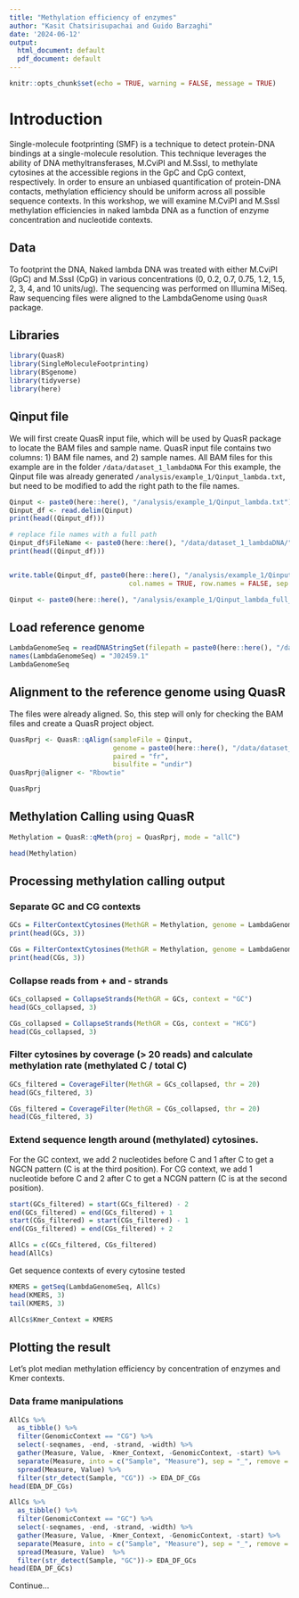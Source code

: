 ```yaml
---
title: "Methylation efficiency of enzymes"
author: "Kasit Chatsirisupachai and Guido Barzaghi"
date: '2024-06-12'
output:
  html_document: default
  pdf_document: default
---
```


```r
knitr::opts_chunk$set(echo = TRUE, warning = FALSE, message = TRUE)
```

# Introduction
Single-molecule footprinting (SMF) is a technique to detect protein-DNA bindings at a single-molecule resolution. This technique leverages the ability of DNA methyltransferases, M.CviPI and M.SssI, to methylate cytosines at the accessible regions in the GpC and CpG context, respectively. In order to ensure an unbiased quantification of protein-DNA contacts, methylation efficiency should be uniform across all possible sequence contexts. In this workshop, we will examine M.CviPI and M.SssI methylation efficiencies in naked lambda DNA as a function of enzyme concentration and nucleotide contexts.


## Data
To footprint the DNA, Naked lambda DNA was treated with either M.CviPI (GpC) and M.SssI (CpG) in various concentrations (0, 0.2, 0.7, 0.75, 1.2, 1.5, 2, 3, 4, and 10 units/ug).
The sequencing was performed on Illumina MiSeq.
Raw sequencing files were aligned to the LambdaGenome using `QuasR` package.

## Libraries
```r
library(QuasR)
library(SingleMoleculeFootprinting)
library(BSgenome)
library(tidyverse)
library(here)
```

## Qinput file
We will first create QuasR input file, which will be used by QuasR package to locate the BAM files and sample name.
QuasR input file contains two columns: 1) BAM file names, and 2) sample names.
All BAM files for this example are in the folder `/data/dataset_1_lambdaDNA`
For this example, the Qinput file was already generated `/analysis/example_1/Qinput_lambda.txt`, but need to be modified to add the right path to the file names.
```r
Qinput <- paste0(here::here(), "/analysis/example_1/Qinput_lambda.txt")
Qinput_df <- read.delim(Qinput)
print(head((Qinput_df)))

# replace file names with a full path
Qinput_df$FileName <- paste0(here::here(), "/data/dataset_1_lambdaDNA/", Qinput_df$FileName)
print(head((Qinput_df)))


write.table(Qinput_df, paste0(here::here(), "/analysis/example_1/Qinput_lambda_full_path.txt"),
                              col.names = TRUE, row.names = FALSE, sep = "\t", quote = FALSE)

Qinput <- paste0(here::here(), "/analysis/example_1/Qinput_lambda_full_path.txt")
```

## Load reference genome
```r
LambdaGenomeSeq = readDNAStringSet(filepath = paste0(here::here(), "/data/dataset_1_lambdaDNA/LambdaGenome2.fasta"))
names(LambdaGenomeSeq) = "J02459.1"
LambdaGenomeSeq
```

## Alignment to the reference genome using QuasR
The files were already aligned. So, this step will only for checking the BAM files and create a QuasR project object.
```r
QuasRprj <- QuasR::qAlign(sampleFile = Qinput, 
                          genome = paste0(here::here(), "/data/dataset_1_lambdaDNA/LambdaGenome2.fasta"), 
                          paired = "fr",
                          bisulfite = "undir")
QuasRprj@aligner <- "Rbowtie"

QuasRprj
```

## Methylation Calling using QuasR
```r
Methylation = QuasR::qMeth(proj = QuasRprj, mode = "allC")

head(Methylation)
```

## Processing methylation calling output

### Separate GC and CG contexts
```r
GCs = FilterContextCytosines(MethGR = Methylation, genome = LambdaGenomeSeq, context = "GC")
print(head(GCs, 3))

CGs = FilterContextCytosines(MethGR = Methylation, genome = LambdaGenomeSeq, context = "CG")
print(head(CGs, 3))
```

### Collapse reads from + and - strands
```r
GCs_collapsed = CollapseStrands(MethGR = GCs, context = "GC")
head(GCs_collapsed, 3)

CGs_collapsed = CollapseStrands(MethGR = CGs, context = "HCG")
head(CGs_collapsed, 3)
```

### Filter cytosines by coverage (> 20 reads) and calculate methylation rate (methylated C / total C)
```r
GCs_filtered = CoverageFilter(MethGR = GCs_collapsed, thr = 20)
head(GCs_filtered, 3)

CGs_filtered = CoverageFilter(MethGR = CGs_collapsed, thr = 20)
head(CGs_filtered, 3)
```


### Extend sequence length around (methylated) cytosines. 
For the GC context, we add 2 nucleotides before C and 1 after C to get a NGCN pattern (C is at the third position). For CG context, we add 1 nucleotide before C and 2 after C to get a NCGN pattern (C is at the second position).
```r
start(GCs_filtered) = start(GCs_filtered) - 2
end(GCs_filtered) = end(GCs_filtered) + 1
start(CGs_filtered) = start(CGs_filtered) - 1
end(CGs_filtered) = end(CGs_filtered) + 2

AllCs = c(GCs_filtered, CGs_filtered)
head(AllCs)
```

Get sequence contexts of every cytosine tested
```r
KMERS = getSeq(LambdaGenomeSeq, AllCs)
head(KMERS, 3)
tail(KMERS, 3)

AllCs$Kmer_Context = KMERS
```


## Plotting the result
Let's plot median methylation efficiency by concentration of enzymes and Kmer contexts.

### Data frame manipulations
```r
AllCs %>%
  as_tibble() %>%
  filter(GenomicContext == "CG") %>%
  select(-seqnames, -end, -strand, -width) %>%
  gather(Measure, Value, -Kmer_Context, -GenomicContext, -start) %>%
  separate(Measure, into = c("Sample", "Measure"), sep = "_", remove = TRUE) %>%
  spread(Measure, Value) %>%
  filter(str_detect(Sample, "CG")) -> EDA_DF_CGs
head(EDA_DF_CGs)

AllCs %>%
  as_tibble() %>%
  filter(GenomicContext == "GC") %>%
  select(-seqnames, -end, -strand, -width) %>%
  gather(Measure, Value, -Kmer_Context, -GenomicContext, -start) %>%
  separate(Measure, into = c("Sample", "Measure"), sep = "_", remove = TRUE) %>%
  spread(Measure, Value)  %>%
  filter(str_detect(Sample, "GC"))-> EDA_DF_GCs
head(EDA_DF_GCs)
```

Continue...


